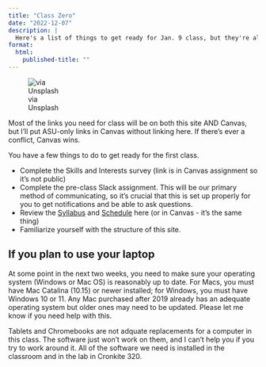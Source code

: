 ```yaml
---
title: "Class Zero"
date: "2022-12-07"
description: |
  Here's a list of things to get ready for Jan. 9 class, but they're also in Canvas if you prefer to use that method.
format: 
  html: 
    published-title: ""
---
```



::: {.g-col-3 .figure-img .img-fluid .float-end .ms-2 .me-4 style="--bs-gap: 1rem;width:30%"}
![via Unsplash](../assets/img/thumbnail.jpg){fig-alt="Picture of desk"}
::: 



Most of the links you need for class will be on both this site AND Canvas, but I'll put ASU-only links in Canvas without linking here. If there's ever a conflict, Canvas wins. 

You have a few things to do to get ready for the first class. 

* Complete the Skills and Interests survey  (link is in Canvas assignment so it's not public)
* Complete the pre-class Slack assignment. This will be our primary method of communicating, so it's crucial that this is set up properly for you to get notifications and be able to ask questions. 
* Review the [Syllabus](syllabus.qmd) and [Schedule](schedule.qmd) here (or in Canvas - it's the same thing)
* Familiarize yourself with the structure of this site. 


::: {.callout-warning}
## If you plan to use your laptop

At some point in the next two weeks, you need to make sure your operating system (Windows or Mac OS) is reasonably up to date. For Macs, you must have Mac Catalina (10.15) or newer installed; for Windows, you must have Windows 10 or 11. Any Mac purchased after 2019 already has an adequate operating system but older ones may need to be updated. Please let me know if you need help with this.

Tablets and Chromebooks are not adquate replacements for a computer in this class. The software just won't work on them, and I can't help you if you try to work around it. All of the software we need is installed in the classroom and in the lab in Cronkite 320.
:::



